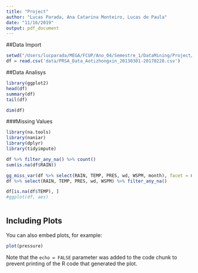 ```yaml
---
title: "Project"
author: "Lucas Parada, Ana Catarina Monteiro, Lucas de Paula"
date: "11/16/2019"
output: pdf_document
---
```


##Data Import
```r
setwd("/Users/lucparada/MEGA/FCUP/Ano_04/Semestre_1/DataMining/Project/")
df = read.csv('data/PRSA_Data_Aotizhongxin_20130301-20170228.csv')

```

##Data Analisys
```r
library(ggplot2)
head(df)
summary(df)
tail(df)

dim(df)

```

###Missing Values
```r
library(na.tools)
library(naniar)
library(dplyr)
library(tidyimpute)

df %>% filter_any_na() %>% count()
sum(is.na(df$RAIN))

gg_miss_var(df %>% select(RAIN, TEMP, PRES, wd, WSPM, month), facet = month)
df %>% select(RAIN, TEMP, PRES, wd, WSPM) %>% filter_any_na()

df[is.na(df$TEMP), ]
#ggplot(df, aes)
  
```


## Including Plots

You can also embed plots, for example:

```r
plot(pressure)
```

Note that the `echo = FALSE` parameter was added to the code chunk to prevent printing of the R code that generated the plot.
